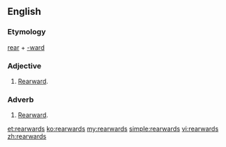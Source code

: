 ==English==

===Etymology===
[[rear]] + [[-ward]]

===Adjective===
{{en-adj}}

# [[rearward|Rearward]].

===Adverb===
{{en-adv}}

# [[rearward|Rearward]].

[[et:rearwards]]
[[ko:rearwards]]
[[my:rearwards]]
[[simple:rearwards]]
[[vi:rearwards]]
[[zh:rearwards]]